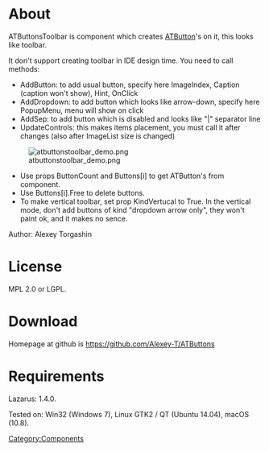 = About =

ATButtonsToolbar is component which creates [[ATButton]]'s on it, this looks like toolbar.

It don't support creating toolbar in IDE design time.
You need to call methods:

* AddButton: to add usual button, specify here ImageIndex, Caption (caption won't show), Hint, OnClick
* AddDropdown: to add button which looks like arrow-down, specify here PopupMenu, menu will show on click
* AddSep: to add button which is disabled and looks like "|" separator line
* UpdateControls: this makes items placement, you must call it after changes (also after ImageList size is changed)

[[File:atbuttonstoolbar_demo.png]]

* Use props ButtonCount and Buttons[i] to get ATButton's from component.
* Use Buttons[i].Free to delete buttons.
* To make vertical toolbar, set prop KindVertucal to True. In the vertical mode, don't add buttons of kind "dropdown arrow only", they won't paint ok, and it makes no sence.

Author: Alexey Torgashin

= License =

MPL 2.0 or LGPL.

= Download =

Homepage at github is https://github.com/Alexey-T/ATButtons

= Requirements =

Lazarus: 1.4.0.

Tested on: Win32 (Windows 7), Linux GTK2 / QT (Ubuntu 14.04), macOS (10.8).

[[Category:Components]]
